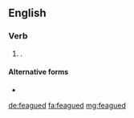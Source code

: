 ==English==

===Verb===
{{head|en|verb form}}

# {{en-past of|feague}}.

====Alternative forms====
* {{l|en|feaked}}

[[de:feagued]]
[[fa:feagued]]
[[mg:feagued]]